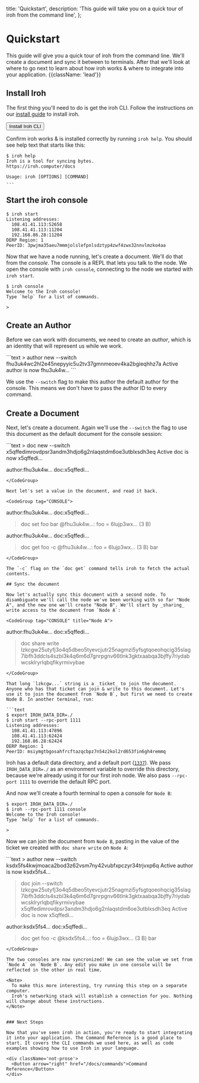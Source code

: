   title: 'Quickstart',
  description:
    'This guide will take you on a quick tour of iroh from the command line',
};

# Quickstart

This guide will give you a quick tour of iroh from the command line. We'll create a document and sync it between to terminals. After that we'll look at where to go next to learn about how iroh works & where to integrate into your application. {{className: 'lead'}}

## Install Iroh

The first thing you'll need to do is get the iroh CLI. Follow the instructions on our [install guide](/docs/install) to install iroh.

<div className='not-prose'>
  <Button arrow="right" href="/docs/install">Install Iroh CLI</Button>
</div>

Confirm iroh works & is installed correctly by running `iroh help`. You should see help text that starts like this:

```text
$ iroh help
Iroh is a tool for syncing bytes.
https://iroh.computer/docs

Usage: iroh [OPTIONS] [COMMAND]
...
```

## Start the iroh console

```text
$ iroh start
Listening addresses:
  108.41.41.113:52658
  108.41.41.113:11204
  192.168.86.28:11204
DERP Region: 1
PeerID: 3pwjma35aeu7mmmjolslefpnlsdztyp4zwf4zwx32nnvlmzko4aa
```

Now that we have a node running, let's create a document. We'll do that from the _console_. The console is a REPL that lets you talk to the node. We open the console with `iroh console`, connecting to the node we started with `iroh start`.

```text
$ iroh console
Welcome to the Iroh console!
Type `help` for a list of commands.

>
```

## Create an Author

Before we can work with documents, we need to create an _author_, which is an identity that will represent us while we work.

<CodeGroup tag="CONSOLE">
```text
> author new --switch
fhu3uk4wc2hl2e45nepyyic5u2tv37gmnmeoev4ka2bgieqhhz7a
Active author is now fhu3uk4w…
```
</CodeGroup>

We use the `--switch` flag to make this author the default author for the console. This means we don't have to pass the author ID to every command.

## Create a Document

Next, let's create a document. Again we'll use the `--switch` the flag to use this document as the default document for the console session:

<CodeGroup tag="CONSOLE">
```text
> doc new --switch
x5qffedimrovdpsr3andm3hdjo6g2nlaqstdm6oe3utblxsdh3eq
Active doc is now x5qffedi…

author:fhu3uk4w… doc:x5qffedi…
> 
```
</CodeGroup>

Next let's set a value in the document, and read it back.

<CodeGroup tag="CONSOLE">
```
author:fhu3uk4w… doc:x5qffedi…
> doc set foo bar
@fhu3uk4w…: foo = 6lujp3wx… (3 B)

author:fhu3uk4w… doc:x5qffedi…
> doc get foo -c
@fhu3uk4w…: foo = 6lujp3wx… (3 B)
bar
```
</CodeGroup>

The `-c` flag on the `doc get` command tells iroh to fetch the actual contents.

## Sync the document

Now let's actually sync this document with a second node. To disambiguate we'll call the node we've been working with so far "Node A", and the new one we'll create "Node B". We'll start by _sharing_ write access to the document from `Node A`:

<CodeGroup tag="CONSOLE" title="Node A">
```
author:fhu3uk4w… doc:x5qffedi…
> doc share write
lzkcgw25utyfj3o4q5dbeo5tyevcjutr25nagmzi5yfsgtqoeohqcig35slag7ibfh3ddcls4szbl3k4q6m6d7gnrpgnv66tlnk3gktxaabqa3bjffy7riydabwcsklryrlqbqfikyrmivybae
```
</CodeGroup>

That long `lzkcgw...` string is a _ticket_ to join the document. Anyone who has that ticket can join & write to this document. Let's use it to join the document from `Node B`, but first we need to create Node B. In another terminal, run:

```text
$ export IROH_DATA_DIR=./
$ iroh start --rpc-port 1111
Listening addresses:
  108.41.41.113:47896
  108.41.41.113:62424
  192.168.86.28:62424
DERP Region: 1
PeerID: msiymgtbgosahfrcftazqcbpz7n54z2kol2rd653fin6gh4remmq
```

Iroh has a default data directory, and a default port ([`1337`](https://en.wikipedia.org/wiki/Leet)). We pass `IROH_DATA_DIR=./` as an environment variable to override this directory, because we're already using it for our first iroh node. We also pass `--rpc-port 1111` to override the default RPC port.

And now we'll create a fourth terminal to open a console for `Node B`:

```text
$ export IROH_DATA_DIR=./
$ iroh --rpc-port 1111 console
Welcome to the Iroh console!
Type `help` for a list of commands.

>
```

Now we can join the document from `Node B`, pasting in the value of the ticket we created with `doc share write` on `Node A`:

<CodeGroup tag="CONSOLE" title="Node B">
```text
> author new --switch
ksdx5fs4kwjmoaca2bod3z62vsm7ny42vubfxpczyr34trjvxp6q
Active author is now ksdx5fs4…

> doc join --switch lzkcgw25utyfj3o4q5dbeo5tyevcjutr25nagmzi5yfsgtqoeohqcig35slag7ibfh3ddcls4szbl3k4q6m6d7gnrpgnv66tlnk3gktxaabqa3bjffy7riydabwcsklryrlqbqfikyrmivybae
x5qffedimrovdpsr3andm3hdjo6g2nlaqstdm6oe3utblxsdh3eq
Active doc is now x5qffedi…

author:ksdx5fs4… doc:x5qffedi…
> doc get foo -c
@ksdx5fs4…: foo = 6lujp3wx… (3 B)
bar
```
</CodeGroup>

The two consoles are now syncronized! We can see the value we set from `Node A` on `Node B`. Any edit you make in one console will be reflected in the other in real time.

<Note>
  To make this more interesting, try running this step on a separate computer.
  Iroh's networking stack will establish a connection for you. Nothing will change about these instructions.
</Note>


### Next Steps

Now that you've seen iroh in action, you're ready to start integrating it into your application. The Command Reference is a good place to start. It covers the CLI commands we used here, as well as code examples showing how to use Iroh in your language.

<div className='not-prose'>
  <Button arrow="right" href="/docs/commands">Command Reference</Button>
</div>
